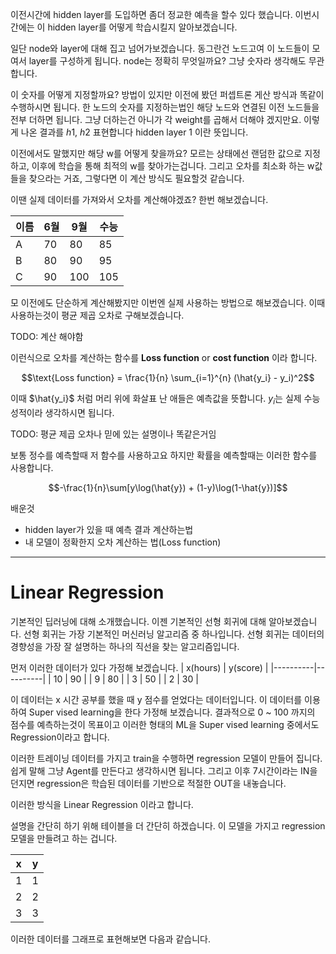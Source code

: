 이전시간에 hidden layer를 도입하면 좀더 정교한 예측을 할수 있다 했습니다. 이번시간에는 이 hidden layer를 어떻게 학습시킬지 알아보겠습니다.

일단 node와 layer에 대해 집고 넘어가보겠습니다. 동그란건 노드고여 이 노드들이 모여서 layer를 구성하게 됩니다. node는 정확히 무엇일까요? 그냥 숫자라 생각해도 무관합니다.

이 숫자를 어떻게 지정할까요? 방법이 있지만 이전에 봤던 퍼셉트론 게산 방식과 똑같이 수행하시면 됩니다. 한 노드의 숫자를 지정하는법인 해당 노드와 연결된 이전 노드들을 전부 더하면 됩니다. 그냥 더하는건 아니가 각 weight를 곱해서 더해야 겠지만요. 이렇게 나온 결과를 $h1$, $h2$ 표현합니다 hidden layer 1 이란 뜻입니다.


이전에서도 말했지만 해당 w를 어떻게 찾을까요? 모르는 상태에선 랜덤한 값으로 지정하고, 이후에 학습을 통해 최적의 w를 찾아가는겁니다. 그리고 오차를 최소화 하는 w값들을 찾으라는 거죠, 그렇다면 이 계산 방식도 필요할것 같습니다.

이땐 실제 데이터를 가져와서 오차를 계산해야겠죠? 한번 해보겠습니다.

| 이름 | 6월 | 9월 | 수능 |
|------|-----|-----|-----|
| A    | 70  | 80  | 85  |
| B    | 80  | 90  | 95  |
| C    | 90  | 100 | 105 |

모 이전에도 단순하게 계산해봤지만 이번엔 실제 사용하는 방법으로 해보겠습니다. 이때 사용하는것이 평균 제곱 오차로 구해보겠습니다.

TODO: 계산 해야함

이런식으로 오차를 계산하는 함수를 **Loss function** or **cost function** 이라 합니다.

```math
\text{Loss function} = \frac{1}{n} \sum_{i=1}^{n} (\hat{y_i} - y_i)^2
```

이때 $\hat{y_i}$ 처럼 머리 위에 화살표 난 애들은 예측값을 뜻합니다. $y_i$는 실제 수능 성적이라 생각하시면 됩니다.

TODO: 평균 제곱 오차나 믿에 있는 설명이나 똑같은거임

보통 정수를 예측할때 저 함수를 사용하고요 하지만 확률을 예측할때는 이러한 함수를 사용합니다.

```math
-\frac{1}{n}\sum[y\log(\hat{y}) + (1-y)\log(1-\hat{y})]
```

배운것

* hidden layer가 있을 때 예측 결과 계산하는법
* 내 모델이 정확한지 오차 계산하는 법(Loss function)

***

# Linear Regression
기본적인 딥러닝에 대해 소개했습니다. 이젠 기본적인 선형 회귀에 대해 알아보겠습니다. 선형 회귀는 가장 기본적인 머신러닝 알고리즘 중 하나입니다. 선형 회귀는 데이터의 경향성을 가장 잘 설명하는 하나의 직선을 찾는 알고리즘입니다.

먼저 이러한 데이터가 있다 가정해 보겠습니다.
| x(hours) | y(score) |
|----------|----------|
| 10       | 90       |
| 9        | 80       |
| 3        | 50       |
| 2        | 30       |

이 데이터는 x 시간 공부를 했을 때 y 점수를 얻었다는 데이터입니다. 이 데이터를 이용하여 Super vised learning을 한다 가정해 보겠습니다. 결과적으로 0 ~ 100 까지의 점수를 예측하는것이 목표이고 이러한 형태의 ML을 Super vised learning 중에서도 Regression이라고 합니다.

이러한 트레이닝 데이터를 가지고 train을 수행하면 regression 모델이 만들어 집니다. 쉽게 말해 그냥 Agent를 만든다고 생각하시면 됩니다. 그리고 이후 7시간이라는 IN을 던지면 regression은 학습된 데이터를 기반으로 적절한 OUT을 내놓습니다.

이러한 방식을 Linear Regression 이라고 합니다.

설명을 간단히 하기 위해 테이블을 더 간단히 하겠습니다. 이 모델을 가지고 regression 모델을 만들려고 하는 겁니다.

| x | y |
|---|---|
| 1 | 1 |
| 2 | 2 |
| 3 | 3 |

이러한 데이터를 그래프로 표현해보면 다음과 같습니다.